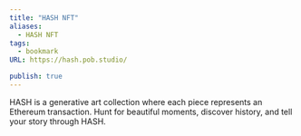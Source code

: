 ```yaml
---
title: "HASH NFT"
aliases:
  - HASH NFT
tags:
  - bookmark
URL: https://hash.pob.studio/

publish: true
---
```




HASH is a generative art collection where each piece represents an Ethereum transaction. Hunt for beautiful moments, discover history, and tell your story through HASH.
